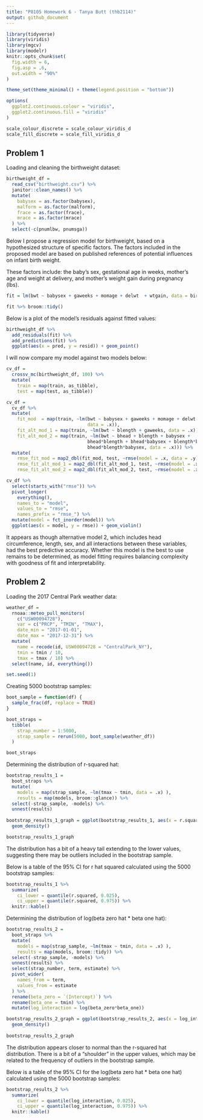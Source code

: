 ```yaml
---
title: "P8105 Homework 6 - Tanya Butt (thb2114)"
output: github_document
---
```


```r
library(tidyverse)
library(viridis)
library(mgcv)
library(modelr)
knitr::opts_chunk$set(
  fig.width = 6,
  fig.asp = .6,
  out.width = "90%"
)

theme_set(theme_minimal() + theme(legend.position = "bottom"))

options(
  ggplot2.continuous.colour = "viridis",
  ggplot2.continuous.fill = "viridis"
)

scale_colour_discrete = scale_colour_viridis_d
scale_fill_discrete = scale_fill_viridis_d
```

## Problem 1

Loading and cleaning the birthweight dataset:
```r
birthweight_df = 
  read_csv("birthweight.csv") %>% 
  janitor::clean_names() %>% 
  mutate(
    babysex = as.factor(babysex),
    malform = as.factor(malform),
    frace = as.factor(frace),
    mrace = as.factor(mrace)
  ) %>% 
  select(-c(pnumlbw, pnumsga)) 
```

Below I propose a regression model for birthweight, based on a hypothesized 
structure of specific factors. The factors included in the proposed model are 
based on published references of potential influences on infant birth weight.

These factors include: the baby's sex, gestational age in weeks, mother's  age 
and weight at delivery, and mother's weight gain during pregnancy (lbs).

```r
fit = lm(bwt ~ babysex + gaweeks + momage + delwt  + wtgain, data = birthweight_df)

fit %>% broom::tidy()
```

Below is a plot of the model's residuals against fitted values:
```r
birthweight_df %>% 
  add_residuals(fit) %>% 
  add_predictions(fit) %>% 
  ggplot(aes(x = pred, y = resid)) + geom_point()
```

I will now compare my model against two models below:
```r
cv_df =
  crossv_mc(birthweight_df, 100) %>% 
  mutate(
    train = map(train, as_tibble),
    test = map(test, as_tibble))

cv_df = 
  cv_df %>% 
  mutate(
    fit_mod  = map(train, ~lm(bwt ~ babysex + gaweeks + momage + delwt + wtgain, 
                              data = .x)),
    fit_alt_mod_1 = map(train, ~lm(bwt ~ blength + gaweeks, data = .x)),
    fit_alt_mod_2 = map(train, ~lm(bwt ~ bhead + blength + babysex + 
                              bhead*blength + bhead*babysex + blength*babysex +
                              bhead*blength*babysex, data = .x))) %>% 
  mutate(
    rmse_fit_mod = map2_dbl(fit_mod, test, ~rmse(model = .x, data = .y)),
    rmse_fit_alt_mod_1 = map2_dbl(fit_alt_mod_1, test, ~rmse(model = .x, data = .y)),
    rmse_fit_alt_mod_2 = map2_dbl(fit_alt_mod_2, test, ~rmse(model = .x, data = .y)))

cv_df %>% 
  select(starts_with("rmse")) %>% 
  pivot_longer(
    everything(),
    names_to = "model", 
    values_to = "rmse",
    names_prefix = "rmse_") %>% 
  mutate(model = fct_inorder(model)) %>% 
  ggplot(aes(x = model, y = rmse)) + geom_violin()
```

It appears as though alternative model 2, which includes head circumference, 
length, sex, and all interactions between these variables, had the best 
predictive accuracy. Whether this model is the best to use remains to be 
determined, as model fitting requires balancing complexity with goodness of fit
and interpretability. 


## Problem 2

Loading the 2017 Central Park weather data:
```r
weather_df = 
  rnoaa::meteo_pull_monitors(
    c("USW00094728"),
    var = c("PRCP", "TMIN", "TMAX"), 
    date_min = "2017-01-01",
    date_max = "2017-12-31") %>%
  mutate(
    name = recode(id, USW00094728 = "CentralPark_NY"),
    tmin = tmin / 10,
    tmax = tmax / 10) %>%
  select(name, id, everything())

set.seed(1)
```

Creating 5000 bootstrap samples:
```r
boot_sample = function(df) {
  sample_frac(df, replace = TRUE)
}

boot_straps = 
  tibble(
    strap_number = 1:5000,
    strap_sample = rerun(5000, boot_sample(weather_df))
  )

boot_straps
```

Determining the distribution of r-squared hat:
```r
bootstrap_results_1 = 
  boot_straps %>% 
  mutate(
    models = map(strap_sample, ~lm(tmax ~ tmin, data = .x) ),
    results = map(models, broom::glance)) %>% 
  select(-strap_sample, -models) %>% 
  unnest(results)
  
bootstrap_results_1_graph = ggplot(bootstrap_results_1, aes(x = r.squared)) + 
  geom_density()

bootstrap_results_1_graph
```

The distribution has a bit of a heavy tail extending to the lower values, 
suggesting there may be outliers included in the bootstrap sample.

Below is a table of the 95% CI for r hat squared calculated using the 5000 
bootstrap samples:
```r
bootstrap_results_1 %>% 
  summarize(
    ci_lower = quantile(r.squared, 0.025),
    ci_upper = quantile(r.squared, 0.975)) %>% 
  knitr::kable()
```

Determining the distribution of log(beta zero hat * beta one hat):
```r
bootstrap_results_2 = 
  boot_straps %>% 
  mutate(
    models = map(strap_sample, ~lm(tmax ~ tmin, data = .x) ),
    results = map(models, broom::tidy)) %>% 
  select(-strap_sample, -models) %>% 
  unnest(results) %>%
  select(strap_number, term, estimate) %>% 
  pivot_wider(
    names_from = term,
    values_from = estimate
  ) %>% 
  rename(beta_zero = `(Intercept)`) %>% 
  rename(beta_one = tmin) %>% 
  mutate(log_interaction = log(beta_zero*beta_one))

bootstrap_results_2_graph = ggplot(bootstrap_results_2, aes(x = log_interaction)) + 
  geom_density()
  
bootstrap_results_2_graph
```

The distribution appears closer to normal than the r-squared hat distribution. 
There is a bit of a "shoulder" in the upper values, which may be related to the
frequency of outliers in the bootstrap sample.

Below is a table of the 95% CI for the log(beta zero hat * beta one hat) 
calculated using the 5000 bootstrap samples:
```r
bootstrap_results_2 %>% 
  summarize(
    ci_lower = quantile(log_interaction, 0.025),
    ci_upper = quantile(log_interaction, 0.975)) %>% 
  knitr::kable()
```



